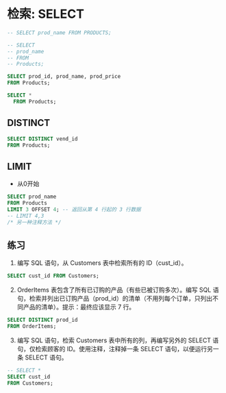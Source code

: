 # 检索: SELECT

```sql
-- SELECT prod_name FROM PRODUCTS;

-- SELECT
-- prod_name
-- FROM
-- Products;

SELECT prod_id, prod_name, prod_price
FROM Products;
```

```sql
SELECT *
  FROM Products;
```

## DISTINCT
```sql
SELECT DISTINCT vend_id
FROM Products;
```

## LIMIT
- 从0开始
```sql
SELECT prod_name
FROM Products
LIMIT 3 OFFSET 4; -- 返回从第 4 行起的 3 行数据
-- LIMIT 4,3
/* 另一种注释方法 */
```

## 练习
1. 编写 SQL 语句，从 Customers 表中检索所有的 ID（cust_id）。

```sql
SELECT cust_id FROM Customers;
```

2. OrderItems 表包含了所有已订购的产品（有些已被订购多次）。编写 SQL 语句，检索并列出已订购产品（prod_id）的清单（不用列每个订单，只列出不同产品的清单）。提示：最终应该显示 7 行。
```sql
SELECT DISTINCT prod_id
FROM OrderItems;
```

3. 编写 SQL 语句，检索 Customers 表中所有的列，再编写另外的 SELECT 语句，仅检索顾客的 ID。使用注释，注释掉一条 SELECT 语句，以便运行另一条 SELECT 语句。

```sql
-- SELECT * 
SELECT cust_id 
FROM Customers;
```

